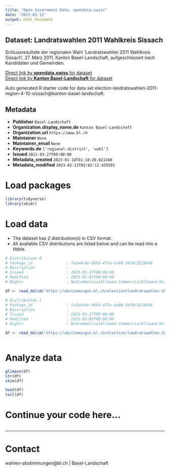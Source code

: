 ```yaml
---
title: "Open Government Data, opendata.swiss"
date: "2023-02-12"
output: html_document
---
```


## Dataset: Landratswahlen 2011 Wahlkreis Sissach

Schlussresultate der regionalen Wahl 'Landratswahlen 2011 Wahlkreis Sissach', 27. März 2011, Kanton Basel-Landschaft, aufgeschlüsselt nach Kandidaten und Gemeinden.

[Direct link by **opendata.swiss** for dataset](https://opendata.swiss/de/dataset/landratswahlen-2011-wahlkreis-sissach)<br>
[Direct link by **Kanton Basel-Landschaft** for dataset](https://abstimmungen.bl.ch/election/landratswahlen-2011-region-4-10-sissach/data)

Auto generated R starter code for data set election-landratswahlen-2011-region-4-10-sissach@kanton-basel-landschaft.

## Metadata

- **Publisher** `Basel-Landschaft`
- **Organization.display_name.de** `Kanton Basel-Landschaft`
- **Organization.url** `https://www.bl.ch`
- **Maintainer** `None`
- **Maintainer_email** `None`
- **Keywords.de** `['regional-district', 'wahl']`
- **Issued** `2011-03-27T00:00:00`
- **Metadata_created** `2023-01-18T01:10:20.021340`
- **Metadata_modified** `2023-02-12T02:02:12.435591`


# Load packages

```r

library(tidyverse)
library(skimr)

```

# Load data

-   The dataset has 2 distribution(s) in CSV format.
-   All available CSV distributions are listed below and can be read into a tibble.

```r

# Distribution 0
# Package_id               : 7a3a4c0e-9b9d-475a-ba80-3430c1518b48
# Description              : 
# Issued                   : 2023-01-17T00:00:00
# Modified                 : 2023-02-01T00:00:00
# Rights                   : NonCommercialAllowed-CommercialAllowed-ReferenceRequired

df <- read_delim('https://abstimmungen.bl.ch/election/landratswahlen-2011-region-4-10-sissach/data-csv')

# Distribution 1
# Package_id               : 7a3a4c0e-9b9d-475a-ba80-3430c1518b48
# Description              : 
# Issued                   : 2023-01-17T00:00:00
# Modified                 : 2023-02-01T00:00:00
# Rights                   : NonCommercialAllowed-CommercialAllowed-ReferenceRequired

df <- read_delim('https://abstimmungen.bl.ch/election/landratswahlen-2011-region-4-10-sissach/data-parties-csv')



```

# Analyze data

```r

glimpse(df)
str(df)
skim(df)

head(df)
tail(df)

```

# Continue your code here...

```r

```

------------------------------------------------------------------------

# Contact

wahlen-abstimmungen@bl.ch | Basel-Landschaft
